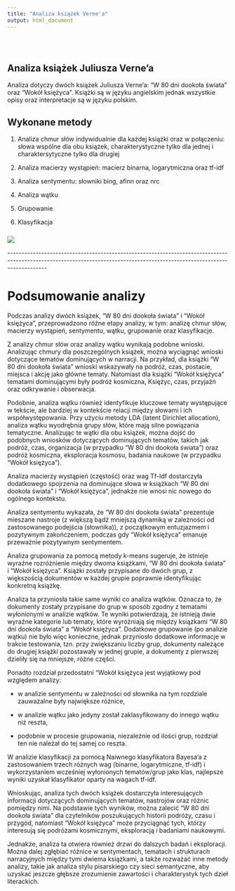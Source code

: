 ```yaml
---
title: "Analiza książek Verne'a"
output: html_document
---
```


```{=html}
<style type="text/css">
.title {
  display: none;
}

#getting-started img {
  margin-right: 10px;
}

</style>
```
<div class="row" style="padding-top: 30px;">

::: col-sm-6
# **Analiza książek Juliusza Verne'a**

Analiza dotyczy dwóch książek Juliusza Verne'a: "W 80 dni dookoła świata" oraz "Wokół księżyca". Książki są w języku angielskim jednak wszystkie opisy oraz interpretacje są w języku polskim.

## Wykonane metody

1.  Analiza chmur słów indywidualnie dla każdej książki oraz w połączeniu: słowa wspólne dla obu książek, charakterystyczne tylko dla jednej i charaktersytyczne tylko dla drugiej

2.  Analiza macierzy wystąpień: macierz binarna, logarytmiczna oraz tf-idf

3.  Analiza sentymentu: słowniki bing, afinn oraz nrc

4.  Analiza wątku

5.  Grupowanie

6.  Klasyfikacja
:::

::: col-sm-6
### 

<a href = "https://crumplab.github.io"> ![](images/logo.png) </a>
:::

\-\-\-\-\-\-\-\-\-\-\-\-\-\-\-\-\-\-\-\-\-\-\-\-\-\-\-\-\-\-\-\-\-\-\-\-\-\-\-\-\-\-\-\-\-\-\-\-\-\-\-\-\-\-\-\-\-\-\-\-\-\-\-\-\-\-\-\-\-\-\-\-\-\-\-\-\-\-\-\-\-\-\-\-\-\-\-\-\-\-\-\-\-\-\-\-\-\-\-\-\-\-\-\-\-\-\-\-\-\-\-\-\-\-\-\-\-\-\-\-\-\-\-\-\-\-\-\-\-\-\-\-\-\-\-\-\-\-\-\-\-\-\-\-\-\-\-\-\-\-\-\-\-\-\-\-\-\-\-\-\-\-\-\-\-\-\-\-\--

# Podsumowanie analizy

Podczas analizy dwóch książek, "W 80 dni dookoła świata" i "Wokół księżyca", przeprowadzono różne etapy analizy, w tym: analizę chmur słów, macierzy wystąpień, sentymentu, wątku, grupowanie oraz klasyfikacje.

Z analizy chmur słów oraz analizy wątku wynikają podobne wnioski. Analizując chmury dla poszczególnych książek, można wyciągnąć wnioski dotyczące tematów dominujących w narracji. Na przykład, dla książki "W 80 dni dookoła świata" wnioski wskazywały na podróż, czas, postacie, miejsca i akcję jako główne tematy. Natomiast dla książki "Wokół księżyca" tematami dominującymi były podróż kosmiczna, Księżyc, czas, przyjaźń oraz odkrywanie i obserwacja.

Podobnie, analiza wątku również identyfikuje kluczowe tematy występujące w tekście, ale bardziej w kontekście relacji między słowami i ich współwystępowania. Przy użyciu metody LDA (latent Dirichlet allocation), analiza wątku wyodrębnia grupy słów, które mają silne powiązania tematyczne. Analizując te wątki dla obu książek, można dojść do podobnych wniosków dotyczących dominujących tematów, takich jak podróż, czas, organizacja (w przypadku "W 80 dni dookoła świata") oraz podróż kosmiczna, eksploracja kosmosu, badania naukowe (w przypadku "Wokół księżyca").

Analiza macierzy wystąpień (częstość) oraz wag Tf-Idf dostarczyła dodatkowego spojrzenia na dominujące słowa w książkach "W 80 dni dookoła świata" i "Wokół księżyca", jednakże nie wnosi nic nowego do ogólnego kontekstu.

Analiza sentymentu wykazała, że "W 80 dni dookoła świata" prezentuje mieszane nastroje (z większą bądź mniejszą dynamiką w zależności od zastosowanego podejścia (słownika)), z początkowym entuzjazmem i pozytywnym zakończeniem, podczas gdy "Wokół księżyca" emanuje przeważnie pozytywnym sentymentem.

Analiza grupowania za pomocą metody k-means sugeruje, że istnieje wyraźne rozróżnienie między dwoma książkami, "W 80 dni dookoła świata" i "Wokół księżyca". Książki zostały przypisane do dwóch grup, z większością dokumentów w każdej grupie poprawnie identyfikując konkretną książkę.

Analiza ta przyniosła takie same wyniki co analiza wątków. Oznacza to, że dokumenty zostały przypisane do grup w sposób zgodny z tematami wyłonionymi w analizie wątków. Te wyniki potwierdzają, że istnieją dwie wyraźne kategorie lub tematy, które wyróżniają się między książkami "W 80 dni dookoła świata" a "Wokół księżyca". Dodatkowe grupowanie (po analizie wątku) nie było więc konieczne, jednak przyniosło dodatkowe informacje w trakcie testowania, tzn. przy zwiększaniu liczby grup, dokumenty należące do drugiej książki pozostawały w jednej grupie, a dokumenty z pierwszej dzieliły się na mniejsze, różne części.

Ponadto rozdział przedostatni "Wokół księżyca jest wyjątkowy pod względem analizy:

-   w analizie sentymentu w zależności od słownika na tym rozdziale zauważalne były największe różnice,

-   w analizie wątku jako jedyny został zaklasyfikowany do innego wątku niż reszta,

-   podobnie w procesie grupowania, niezależnie od ilości grup, rozdział ten nie należał do tej samej co reszta.

W analizie klasyfikacji za pomocą Naiwnego klasyfikatora Bayesa'a z zastosowaniem trzech różnych wag (binarne, logarytmiczne, tf-idf) i wykorzystaniem wcześniej wyłonionych tematów/grup jako klas, najlepsze wyniki uzyskał klasyfikator oparty na wagach tf-idf.

Wnioskując, analiza tych dwóch książek dostarczyła interesujących informacji dotyczących dominujących tematów, nastrojów oraz różnic pomiędzy nimi. Na podstawie tych wyników, można zalecić "W 80 dni dookoła świata" dla czytelników poszukujących historii podróży, czasu i przygód, natomiast "Wokół księżyca" może przyciągnąć tych, którzy interesują się podróżami kosmicznymi, eksploracją i badaniami naukowymi.

Jednakże, analiza ta otwiera również drzwi do dalszych badań i eksploracji. Można dalej zgłębiać różnice w sentymentach, tematach i strukturach narracyjnych między tymi dwiema książkami, a także rozważać inne metody analizy, takie jak analiza stylu pisarskiego czy sieci semantyczne, aby uzyskać jeszcze głębsze zrozumienie zawartości i charakterystyk tych dzieł literackich.
